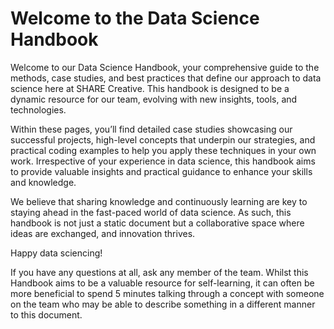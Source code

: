 # Welcome to the Data Science Handbook {.unnumbered}

Welcome to our Data Science Handbook, your comprehensive guide to the methods, case studies, and best practices that define our approach to data science here at SHARE Creative. This handbook is designed to be a dynamic resource for our team, evolving with new insights, tools, and technologies.

Within these pages, you'll find detailed case studies showcasing our successful projects, high-level concepts that underpin our strategies, and practical coding examples to help you apply these techniques in your own work. Irrespective of your experience in data science, this handbook aims to provide valuable insights and practical guidance to enhance your skills and knowledge.

We believe that sharing knowledge and continuously learning are key to staying ahead in the fast-paced world of data science. As such, this handbook is not just a static document but a collaborative space where ideas are exchanged, and innovation thrives.

Happy data sciencing!

::: {.callout-note collapse="false"}

If you have any questions at all, ask any member of the team. Whilst this Handbook aims to be a valuable resource for self-learning, it can often be more beneficial to spend 5 minutes talking through a concept with someone on the team who may be able to describe something in a different manner to this document.

:::

<!-- ### Handbook styling guide -->

<!-- Timbo, we want this Handbook to appear written as a "DS Scientist at SHARE" rather than the Jimbo + Timbo show. To help streamline this, I suggest we follow the following guidelines to help ensure we are consistent with our writing style. Some of these points will not be relevant for all section, but I think we would be wise to always keep them in the back of our mind throughout: -->

<!-- -   Tone, we should be friendly but professional. We can definitely joke, but always try and make sure the point we are getting across is clear. -->
<!-- -   Let's make sure we use the active voice rather than passive voice and talk in the first person plural (i.e. we, us rather than I, me etc). -->
<!-- -   If we are referring to a general data scientist or person, let's be inclusive and refer to them as "they/them". For example if we had the sentence "Imagine a data scientist needs to embed a sentence, there are many models available on HuggingFace for *them* to choose from". -->
<!-- -   We need to take responsibility for what we write (this will be more relevant in the later sections of the handbook). We need to be make sure we understand concepts before committing them to the handbook- the creation of this handbook will not only help any newcomer get on board quicker, but also help cement DS concepts ourselves. -->

<!-- > "If you can't explain it simply, you don't understand it well enough" - Albert Einstein -->
